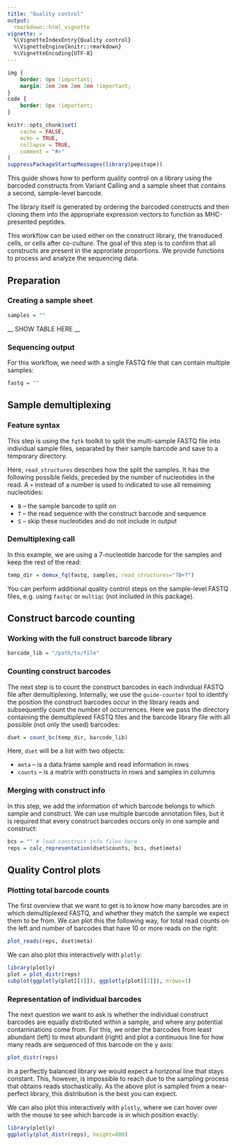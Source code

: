 ```yaml
---
title: "Quality control"
output:
  rmarkdown::html_vignette
vignette: >
  %\VignetteIndexEntry{Quality control}
  %\VignetteEngine{knitr::rmarkdown}
  %\VignetteEncoding{UTF-8}
---
```


```css
img {
    border: 0px !important;
    margin: 2em 2em 2em 2em !important;
}
code {
    border: 0px !important;
}
```

```r
knitr::opts_chunk$set(
    cache = FALSE,
    echo = TRUE,
    collapse = TRUE,
    comment = "#>"
)
suppressPackageStartupMessages(library(pepitope))
```

This guide shows how to perform quality control on a library using the barcoded
constructs from Variant Calling and a sample sheet that contains a second,
sample-level barcode.

The library itself is generated by ordering the barcoded constructs and then
cloning them into the appropriate expression vectors to function as
MHC-presented peptides.

This workflow can be used either on the construct library, the transduced
cells, or cells after co-culture. The goal of this step is to confirm that all
constructs are present in the approriate proportions. We provide functions to
process and analyze the sequencing data.

Preparation
-----------

### Creating a sample sheet

```r
samples = ""
```

__ SHOW TABLE HERE __

### Sequencing output

For this workflow, we need with a single FASTQ file that can contain multiple
samples:

```r
fastq = ""
```

Sample demultiplexing
---------------------

### Feature syntax

This step is using the `fqtk` toolkit to split the multi-sample FASTQ file into
individual sample files, separated by their sample barcode and save to a
temporary directory.

Here, `read_structures` describes how the split the samples. It has the
following possible fields, preceded by the number of nucleotides in the read. A
`+` instead of a number is used to indicated to use all remaining nucleotides:

* `B` -- the sample barcode to split on
* `T` -- the read sequence with the construct barcode and sequence
* `S` -- skip these nucleotides and do not include in output

### Demultiplexing call

In this example, we are using a 7-nucleotide barcode for the samples and keep
the rest of the read:

```r
temp_dir = demux_fq(fastq, samples, read_structures="7B+T")
```

You can perform additional quality control steps on the sample-level FASTQ
files, e.g. using `fastqc` or `multiqc` (not included in this package).

Construct barcode counting
--------------------------

### Working with the full construct barcode library

```r
barcode_lib = "/path/to/file"
```

### Counting construct barcodes

The next step is to count the construct barcodes in each individual FASTQ file
after demultiplexing. Internally, we use the `guide-counter` tool to identify the
position the construct barcodes occur in the library reads and subsequently
count the number of occurrences. Here we pass the directory containing the
demultiplexed FASTQ files and the barcode library file with all possible
(not only the used) barcodes:

```r
dset = count_bc(temp_dir, barcode_lib)
```

Here, `dset` will be a list with two objects:

* `meta` -- is a data.frame sample and read information in rows
* `counts` -- is a matrix with constructs in rows and samples in columns

### Merging with construct info

In this step, we add the information of which barcode belongs to which sample
and construct. We can use multiple barcode annotation files, but it is required
that every construct barcodes occurs only in one sample and construct:

```r
bcs = "" # load construct info files here
reps = calc_representation(dset$counts, bcs, dset$meta)
```

Quality Control plots
---------------------

### Plotting total barcode counts

The first overview that we want to get is to know how many barcodes are in which
demultiplexed FASTQ, and whether they match the sample we expect them to be
from. We can plot this the following way, for total read counts on the left and
number of barcodes that have 10 or more reads on the right:

```r
plot_reads(reps, dset$meta)
```

We can also plot this interactively with `plotly`:

```r
library(plotly)
plot = plot_distr(reps)
subplot(ggplotly(plot[[1]]), ggplotly(plot[[2]]), nrows=1)
```

### Representation of individual barcodes

The next question we want to ask is whether the individual construct barcodes
are equally distributed within a sample, and where any potential contaminations
come from. For this, we order the barcodes from least abundant (left) to most
abundant (right) and plot a continuous line for how many reads are sequenced of
this barcode on the y axis:

```r
plot_distr(reps)
```

In a perflectly balanced library we would expect a horizonal line that stays
constant. This, however, is impossible to reach due to the sampling process that
obtains reads stochastically. As the above plot is sampled from a near-perfect
library, this distribution is the best you can expect.

We can also plot this interactively with `plotly`, where we can hover over with
the mouse to see which barcode is in which position exactly:

```r
library(plotly)
ggplotly(plot_distr(reps), height=800)
```

<!-- add cor plots here
### Correlation of read counts between samples

static plot

```r
```
-->
